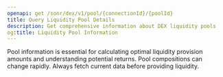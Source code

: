 ```yaml
---
openapi: get /sonr/dex/v1/pool/{connectionId}/{poolId}
title: Query Liquidity Pool Details
description: Get comprehensive information about DEX liquidity pools
og:title: Liquidity Pool Information
---
```


<Info>
  Pool information is essential for calculating optimal liquidity provision
  amounts and understanding potential returns.
</Info>

<Warning>
  Pool compositions can change rapidly. Always fetch current data
  before providing liquidity.
</Warning>
